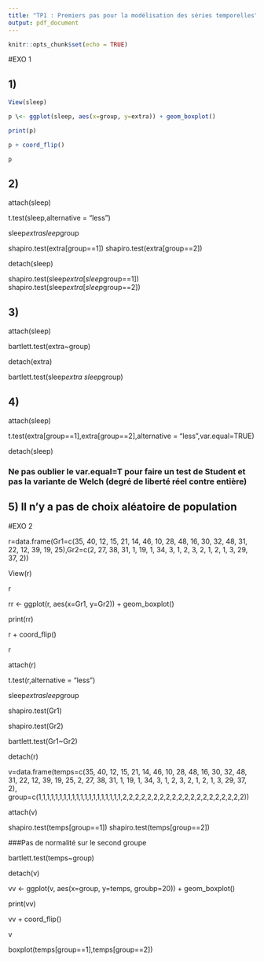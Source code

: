 ```yaml
---
title: "TP1 : Premiers pas pour la modélisation des séries temporelles"
output: pdf_document
---
```


```r
knitr::opts_chunk$set(echo = TRUE)
```



#EXO 1

## 1)

```r
View(sleep)

p \<- ggplot(sleep, aes(x=group, y=extra)) + geom_boxplot()

print(p)

p + coord_flip()

p
```

## 2)

attach(sleep)

t.test(sleep,alternative = "less")

sleep$extra sleep$group

shapiro.test(extra[group==1]) shapiro.test(extra[group==2])

detach(sleep)

shapiro.test(sleep$extra[sleep$group==1]) shapiro.test(sleep$extra[sleep$group==2])

## 3)

attach(sleep)

bartlett.test(extra\~group)

detach(extra)

bartlett.test(sleep$extra~sleep$group)

## 4)

attach(sleep)

t.test(extra[group==1],extra[group==2],alternative = "less",var.equal=TRUE)

detach(sleep)

### Ne pas oublier le var.equal=T pour faire un test de Student et pas la variante de Welch (degré de liberté réel contre entière)

## 5) Il n'y a pas de choix aléatoire de population

#EXO 2

r=data.frame(Gr1=c(35, 40, 12, 15, 21, 14, 46, 10, 28, 48, 16, 30, 32, 48, 31, 22, 12, 39, 19, 25),Gr2=c(2, 27, 38, 31, 1, 19, 1, 34, 3, 1, 2, 3, 2, 1, 2, 1, 3, 29, 37, 2))

View(r)

r

rr \<- ggplot(r, aes(x=Gr1, y=Gr2)) + geom_boxplot()

print(rr)

r + coord_flip()

r

attach(r)

t.test(r,alternative = "less")

sleep$extra sleep$group

shapiro.test(Gr1)

shapiro.test(Gr2)

bartlett.test(Gr1\~Gr2)

detach(r)

v=data.frame(temps=c(35, 40, 12, 15, 21, 14, 46, 10, 28, 48, 16, 30, 32, 48, 31, 22, 12, 39, 19, 25, 2, 27, 38, 31, 1, 19, 1, 34, 3, 1, 2, 3, 2, 1, 2, 1, 3, 29, 37, 2), group=c(1,1,1,1,1,1,1,1,1,1,1,1,1,1,1,1,1,1,1,1,2,2,2,2,2,2,2,2,2,2,2,2,2,2,2,2,2,2,2,2))

attach(v)

shapiro.test(temps[group==1]) shapiro.test(temps[group==2])

###Pas de normalité sur le second groupe

bartlett.test(temps\~group)

detach(v)

vv \<- ggplot(v, aes(x=group, y=temps, groubp=20)) + geom_boxplot()

print(vv)

vv + coord_flip()

v

boxplot(temps[group==1],temps[group==2])


